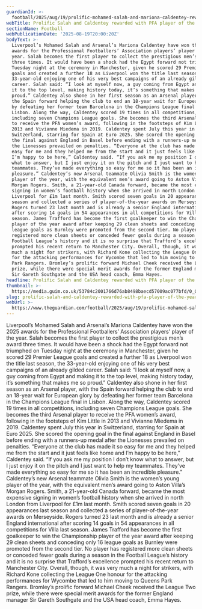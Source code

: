 ```yaml
---
guardianId: >-
  football/2025/aug/19/prolific-mohamed-salah-and-mariona-caldentey-rewarded-with-pfa-player-of-the-year-awards
webTitle: Prolific Salah and Caldentey rewarded with PFA player of the year awards
sectionName: Football
webPublicationDate: '2025-08-19T20:00:20Z'
bodyText: >-
  Liverpool’s Mohamed Salah and Arsenal’s Mariona Caldentey have won the 2025
  awards for the Professional Footballers’ Association players’ player of the
  year. Salah becomes the first player to collect the prestigious men’s award
  three times. It would have been a shock had the Egypt forward not triumphed on
  Tuesday night at the ceremony in Manchester, given he scored 29 Premier League
  goals and created a further 18 as Liverpool won the title last season, the
  33-year-old enjoying one of his very best campaigns of an already gilded
  career. Salah said: “I look at myself now, a guy coming from Egypt and making
  it to the top level, making history today, it’s something that makes me so
  proud.” Caldentey also shone in her first season as an Arsenal player, with
  the Spain forward helping the club to end an 18-year wait for European glory
  by defeating her former team Barcelona in the Champions League final in
  Lisbon. Along the way, Caldentey scored 19 times in all competitions,
  including seven Champions League goals. She becomes the third Arsenal player
  to receive the PFA women’s award, following in the footsteps of Kim Little in
  2013 and Vivianne Miedema in 2019. Caldentey spent July this year in
  Switzerland, starring for Spain at Euro 2025. She scored the opening goal in
  the final against England in Basel before ending with a runners-up medal after
  the Lionesses prevailed on penalties. “Everyone at the club has made it so
  easy for me and they helped me from the start and it just feels like home and
  I’m happy to be here,” Caldentey said. “If you ask me my position I don’t know
  what to answer, but I just enjoy it on the pitch and I just want to help my
  teammates. They’ve made everything so easy for me so it has been an incredible
  pleasure.” Caldentey’s new Arsenal teammate Olivia Smith is the women’s young
  player of the year, with the equivalent men’s award going to Aston Villa’s
  Morgan Rogers. Smith, a 21-year-old Canada forward, became the most expensive
  signing in women’s football history when she arrived in north London from
  Liverpool for £1m last month. Smith scored seven goals in 20 appearances last
  season and collected a series of player-of-the-year awards on Merseyside.
  Rogers turned 23 last month and is already a senior England international
  after scoring 14 goals in 54 appearances in all competitions for Villa last
  season. James Trafford has become the first goalkeeper to win the Championship
  player of the year award after keeping 29 clean sheets and conceding only 16
  league goals as Burnley were promoted from the second tier. No player has
  registered more clean sheets or conceded fewer goals during a season in the
  Football League’s history and it is no surprise that Trafford’s excellence
  prompted his recent return to Manchester City. Overall, though, it was very
  much a night for strikers, with Richard Kone collecting the League One honour
  for the attacking performances for Wycombe that led to him moving to Queens
  Park Rangers. Bromley’s prolific forward Michael Cheek received the League Two
  prize, while there were special merit awards for the former England manager
  Sir Gareth Southgate and the USA head coach, Emma Hayes.
headline: Prolific Salah and Caldentey rewarded with PFA player of the year awards
thumbnail: >-
  https://media.guim.co.uk/53784c2001766d76ab8498baecd57009ac077bfd/0_0_5000_4000/500.jpg
slug: prolific-salah-and-caldentey-rewarded-with-pfa-player-of-the-year-awards
webUrl: >-
  https://www.theguardian.com/football/2025/aug/19/prolific-mohamed-salah-and-mariona-caldentey-rewarded-with-pfa-player-of-the-year-awards
---
```

Liverpool’s Mohamed Salah and Arsenal’s Mariona Caldentey have won the 2025 awards for the Professional Footballers’ Association players’ player of the year. Salah becomes the first player to collect the prestigious men’s award three times. It would have been a shock had the Egypt forward not triumphed on Tuesday night at the ceremony in Manchester, given he scored 29 Premier League goals and created a further 18 as Liverpool won the title last season, the 33-year-old enjoying one of his very best campaigns of an already gilded career. Salah said: “I look at myself now, a guy coming from Egypt and making it to the top level, making history today, it’s something that makes me so proud.” Caldentey also shone in her first season as an Arsenal player, with the Spain forward helping the club to end an 18-year wait for European glory by defeating her former team Barcelona in the Champions League final in Lisbon. Along the way, Caldentey scored 19 times in all competitions, including seven Champions League goals. She becomes the third Arsenal player to receive the PFA women’s award, following in the footsteps of Kim Little in 2013 and Vivianne Miedema in 2019. Caldentey spent July this year in Switzerland, starring for Spain at Euro 2025. She scored the opening goal in the final against England in Basel before ending with a runners-up medal after the Lionesses prevailed on penalties. “Everyone at the club has made it so easy for me and they helped me from the start and it just feels like home and I’m happy to be here,” Caldentey said. “If you ask me my position I don’t know what to answer, but I just enjoy it on the pitch and I just want to help my teammates. They’ve made everything so easy for me so it has been an incredible pleasure.” Caldentey’s new Arsenal teammate Olivia Smith is the women’s young player of the year, with the equivalent men’s award going to Aston Villa’s Morgan Rogers. Smith, a 21-year-old Canada forward, became the most expensive signing in women’s football history when she arrived in north London from Liverpool for £1m last month. Smith scored seven goals in 20 appearances last season and collected a series of player-of-the-year awards on Merseyside. Rogers turned 23 last month and is already a senior England international after scoring 14 goals in 54 appearances in all competitions for Villa last season. James Trafford has become the first goalkeeper to win the Championship player of the year award after keeping 29 clean sheets and conceding only 16 league goals as Burnley were promoted from the second tier. No player has registered more clean sheets or conceded fewer goals during a season in the Football League’s history and it is no surprise that Trafford’s excellence prompted his recent return to Manchester City. Overall, though, it was very much a night for strikers, with Richard Kone collecting the League One honour for the attacking performances for Wycombe that led to him moving to Queens Park Rangers. Bromley’s prolific forward Michael Cheek received the League Two prize, while there were special merit awards for the former England manager Sir Gareth Southgate and the USA head coach, Emma Hayes.
